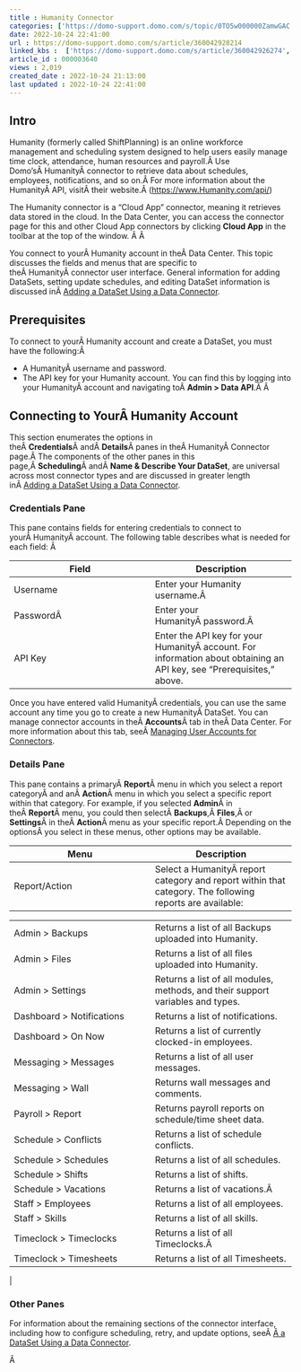```yaml
---
title : Humanity Connector
categories: ['https://domo-support.domo.com/s/topic/0TO5w000000ZamwGAC']
date: 2022-10-24 22:41:00
url : https://domo-support.domo.com/s/article/360042928214
linked_kbs :  ['https://domo-support.domo.com/s/article/360042926274', 'https://domo-support.domo.com/s/knowledge-base', 'https://domo-support.domo.com/s/article/360042925494', 'https://domo-support.domo.com/s/article/360043429953', 'https://domo-support.domo.com/s/article/360042926054', 'https://domo-support.domo.com/s/article/360043429933', 'https://domo-support.domo.com/s/article/360043429693', 'https://domo-support.domo.com/s/article/360042928214', 'https://domo-support.domo.com/s/topic/0TO5w000000ZamwGAC', 'https://domo-support.domo.com/s/article/360043429913']
article_id : 000003640
views : 2,019
created_date : 2022-10-24 21:13:00
last updated : 2022-10-24 22:41:00
---
```




Intro
-----


Humanity (formerly called ShiftPlanning) is an online workforce management and scheduling system designed to help users easily manage time clock, attendance, human resources and payroll.Â Use Domo'sÂ HumanityÂ connector to retrieve data about schedules, employees, notifications, and so on.Â For more information about the HumanityÂ API, visitÂ their website.Â ([https://www.Humanity.com/api/](https://www.shiftplanning.com/api/ "https://www.shiftplanning.com/api/"))


The Humanity connector is a "Cloud App" connector, meaning it retrieves data stored in the cloud. In the Data Center, you can access the connector page for this and other Cloud App connectors by clicking **Cloud App** in the toolbar at the top of the window. Â Â 


You connect to yourÂ Humanity account in theÂ Data Center. This topic discusses the fields and menus that are specific to theÂ HumanityÂ connector user interface. General information for adding DataSets, setting update schedules, and editing DataSet information is discussed inÂ [Adding a DataSet Using a Data Connector](..\adding_a_dataset_using_a_connector\index.html "Adding a DataSet Using a Data Connector").


Prerequisites
-------------


To connect to yourÂ Humanity account and create a DataSet, you must have the following:Â 



* A HumanityÂ username and password.
* The API key for your Humanity account. You can find this by logging into your HumanityÂ account and navigating toÂ **Admin > Data API**.Â Â


Connecting to YourÂ Humanity Account
------------------------------------


This section enumerates the options in theÂ **Credentials**Â andÂ **Details**Â panes in theÂ HumanityÂ Connector page.Â The components of the other panes in this page,Â **Scheduling**Â andÂ **Name & Describe Your DataSet**, are universal across most connector types and are discussed in greater length inÂ [Adding a DataSet Using a Data Connector](..\adding_a_dataset_using_a_connector\index.html "Adding a DataSet Using a Data Connector").


### Credentials Pane


This pane contains fields for entering credentials to connect to yourÂ HumanityÂ account. The following table describes what is needed for each field: Â 




| Field | Description |
| --- | --- |
| Username | Enter your Humanity username.Â  |
| PasswordÂ  | Enter your HumanityÂ password.Â  |
| API Key | Enter the API key for your HumanityÂ account. For information about obtaining an API key, see "Prerequisites," above. |


Once you have entered valid HumanityÂ credentials, you can use the same account any time you go to create a new HumanityÂ DataSet. You can manage connector accounts in theÂ **Accounts**Â tab in theÂ Data Center. For more information about this tab, seeÂ [Managing User Accounts for Connectors](..\managing_user_accounts_for_connectors\index.html "Managing User Accounts for Connectors").


### Details Pane


This pane contains a primaryÂ **Report**Â menu in which you select a report categoryÂ and anÂ **Action**Â menu in which you select a specific report within that category. For example, if you selected **Admin**Â in theÂ **Report**Â menu, you could then selectÂ **Backups**,Â **Files**,Â or **Settings**Â in theÂ **Action**Â menu as your specific report.Â Depending on the optionsÂ you select in these menus, other options may be available.




| Menu | Description |
| --- | --- |
| Report/Action | Select a HumanityÂ report category and report within that category. The following reports are available:

|  |  |
| --- | --- |
| Admin > Backups | Returns a list of all Backups uploaded into Humanity. |
| Admin > Files | Returns a list of all files uploaded into Humanity. |
| Admin > Settings | Returns a list of all modules, methods, and their support variables and types. |
| Dashboard > Notifications | Returns a list of notifications. |
| Dashboard > On Now | Returns a list of currently clocked-in employees. |
| Messaging > Messages | Returns a list of all user messages. |
| Messaging > Wall | Returns wall messages and comments. |
| Payroll > Report | Returns payroll reports on schedule/time sheet data. |
| Schedule > Conflicts | Returns a list of schedule conflicts. |
| Schedule > Schedules | Returns a list of all schedules. |
| Schedule > Shifts | Returns a list of shifts. |
| Schedule > Vacations | Returns a list of vacations.Â  |
| Staff > Employees | Returns a list of all employees. |
| Staff > Skills | Returns a list of all skills. |
| Timeclock > Timeclocks | Returns a list of all Timeclocks.Â  |
| Timeclock > Timesheets | Returns a list of all Timesheets. |

 |


### Other Panes


For information about the remaining sections of the connector interface, including how to configure scheduling, retry, and update options, seeÂ [Â a DataSet Using a Data Connector](..\adding_a_dataset_using_a_connector\index.html "Adding a DataSet Using a Data Connector").


Â